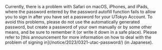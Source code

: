 <div class="box">
Currently, there is a problem with Safari on macOS, iPhones, and iPads, where the password entered by the password autofill function fails to allow you to sign in after you have set a password for your UTokyo Account. To avoid this problems, please do not use the automatically generated password, but create a password of your own manually or by some other means, and be sure to remember it (or write it down in a safe place). Please refer to [this announcement for more information on how to deal with the problem of signing in](/notice/2023/0321-utac-password/) (in Japanese).
</div>
